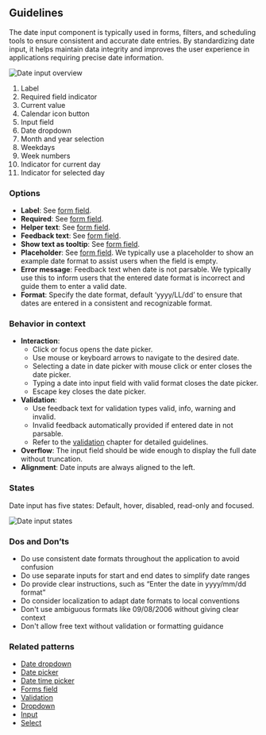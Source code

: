 ## Guidelines

The date input component is typically used in forms, filters, and scheduling tools to ensure consistent and accurate date entries. By standardizing date input, it helps maintain data integrity and improves the user experience in applications requiring precise date information.

![Date input overview](https://www.figma.com/design/wEptRgAezDU1z80Cn3eZ0o/iX-Pattern-Illustrations?node-id=3629-6200&t=ADQCetGKOEH1WG2r-4)

1. Label
2. Required field indicator
3. Current value
4. Calendar icon button
5. Input field
6. Date dropdown
7. Month and year selection
8. Weekdays
9. Week numbers
10. Indicator for current day
11. Indicator for selected day

### Options

- **Label**: See [form field](./forms/forms-field.md).
- **Required**: See [form field](./forms/forms-field.md).
- **Helper text**: See [form field](./forms/forms-field.md).
- **Feedback text**: See [form field](./forms/forms-field.md).
- **Show text as tooltip**: See [form field](./forms/forms-field.md).
- **Placeholder**: See [form field](./forms/forms-field.md). We typically use a placeholder to show an example date format to assist users when the field is empty.
- **Error message**: Feedback text when date is not parsable. We typically use this to inform users that the entered date format is incorrect and guide them to enter a valid date.
- **Format**: Specify the date format, default ‘yyyy/LL/dd’ to ensure that dates are entered in a consistent and recognizable format.

### Behavior in context

- **Interaction**:
  - Click or focus opens the date picker.
  - Use mouse or keyboard arrows to navigate to the desired date.
  - Selecting a date in date picker with mouse click or enter closes the date picker.
  - Typing a date into input field with valid format closes the date picker.
  - Escape key closes the date picker.
- **Validation**:
  - Use feedback text for validation types valid, info, warning and invalid.
  - Invalid feedback automatically provided if entered date in not parsable.
  - Refer to the [validation](./forms/forms-validation.mdx) chapter for detailed guidelines.
- **Overflow**: The input field should be wide enough to display the full date without truncation.
- **Alignment**: Date inputs are always aligned to the left.

### States

Date input has five states: Default, hover, disabled, read-only and focused.

![Date input states](https://www.figma.com/design/wEptRgAezDU1z80Cn3eZ0o/iX-Pattern-Illustrations?node-id=3989-2545&t=ADQCetGKOEH1WG2r-4)

### Dos and Don’ts

- Do use consistent date formats throughout the application to avoid confusion
- Do use separate inputs for start and end dates to simplify date ranges
- Do provide clear instructions, such as “Enter the date in yyyy/mm/dd format”
- Do consider localization to adapt date formats to local conventions
- Don't use ambiguous formats like 09/08/2006 without giving clear context
- Don't allow free text without validation or formatting guidance

### Related patterns

- [Date dropdown](./date-dropdown.md)
- [Date picker](./date-picker.md)
- [Date time picker](./date-picker.md)
- [Forms field](./forms/forms-field.md)
- [Validation](./forms/forms-validation.mdx)
- [Dropdown](./dropdown.md)
- [Input](input.mdx)
- [Select](select.mdx)
